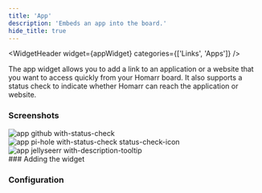 ```yaml
---
title: 'App'
description: 'Embeds an app into the board.'
hide_title: true
---
```




<WidgetHeader
  widget={appWidget}
  categories={['Links', 'Apps']}
/>

The app widget allows you to add a link to an application or a website that you want to access quickly from your Homarr board.
It also supports a status check to indicate whether Homarr can reach the application or website.

### Screenshots


<div className='flex gap-1'>
  <img src={githubApp} alt="app github with-status-check" width={128 * 1.5} height={128 * 1.5} />
  <img src={piHoleApp} alt="app pi-hole with-status-check status-check-icon" width={128 * 1.5} height={128 * 1.5} />
  <img src={jellyseerrApp} alt="app jellyseerr with-description-tooltip" height={128 * 1.5} />
</div>
### Adding the widget

<AddingWidget />

### Configuration
<WidgetConfig configuration={appWidget.configuration} />
